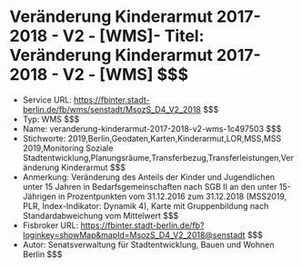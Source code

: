 # Veränderung Kinderarmut 2017-2018 - V2 - [WMS]- Titel: Veränderung Kinderarmut 2017-2018 - V2 - [WMS] $$$
- Service URL: https://fbinter.stadt-berlin.de/fb/wms/senstadt/MsozS_D4_V2_2018 $$$
- Typ: WMS $$$
- Name: veranderung-kinderarmut-2017-2018-v2-wms-1c497503 $$$
- Stichworte: 2019,Berlin,Geodaten,Karten,Kinderarmut,LOR,MSS,MSS 2019,Monitoring Soziale Stadtentwicklung,Planungsräume,Transferbezug,Transferleistungen,Veränderung Kinderarmut $$$
- Anmerkung: Veränderung des Anteils der Kinder und Jugendlichen unter 15 Jahren in Bedarfsgemeinschaften nach SGB II an den unter 15-Jährigen in Prozentpunkten vom 31.12.2016 zum 31.12.2018 (MSS2019, PLR, Index-Indikator: Dynamik 4), Karte mit Gruppenbildung nach Standardabweichung vom Mittelwert $$$
- Fisbroker URL: https://fbinter.stadt-berlin.de/fb?loginkey=showMap&mapId=MsozS_D4_V2_2018@senstadt $$$
- Autor: Senatsverwaltung für Stadtentwicklung, Bauen und Wohnen Berlin $$$
